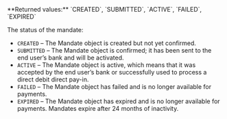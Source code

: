 <ResponseField name="Status" type="string" >    
**Returned values:** `CREATED`, `SUBMITTED`, `ACTIVE`, `FAILED`, `EXPIRED`

The status of the mandate:  
- `CREATED` – The Mandate object is created but not yet confirmed.  
- `SUBMITTED` – The Mandate object is confirmed; it has been sent to the end user’s bank and will be activated.  
- `ACTIVE` – The Mandate object is active, which means that it was accepted by the end user’s bank or successfully used to process a direct debit direct pay-in.  
- `FAILED` – The Mandate object has failed and is no longer available for payments.  
- `EXPIRED` – The Mandate object has expired and is no longer available for payments. Mandates expire after 24 months of inactivity.  
</ResponseField>